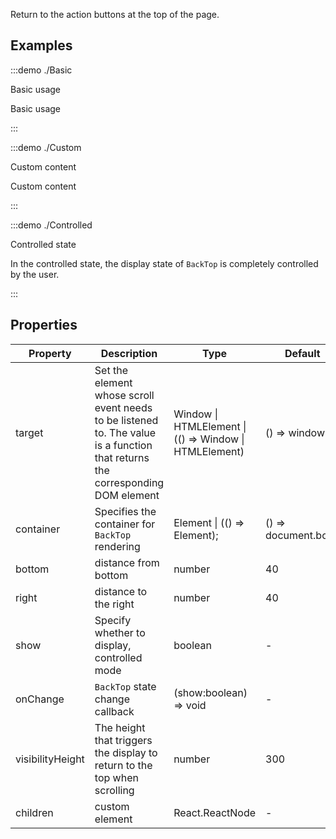 Return to the action buttons at the top of the page.

## Examples

:::demo ./Basic

Basic usage

Basic usage

:::

:::demo ./Custom

Custom content

Custom content

:::

:::demo ./Controlled

Controlled state

In the controlled state, the display state of `BackTop` is completely controlled by the user.

:::

## Properties

| Property | Description | Type | Default | Require |
| --- | --- | --- | --- | --- |
| target | Set the element whose scroll event needs to be listened to. The value is a function that returns the corresponding DOM element | Window \| HTMLElement \| (() => Window \| HTMLElement) | () => window | false |
| container | Specifies the container for `BackTop` rendering | Element \| (() => Element); | () => document.body | false |
| bottom | distance from bottom | number | 40 | false |
| right | distance to the right | number | 40 | false |
| show | Specify whether to display, controlled mode | boolean | - | false |
| onChange | `BackTop` state change callback | (show:boolean) => void | - | false |
| visibilityHeight | The height that triggers the display to return to the top when scrolling | number | 300 | false |
| children | custom element | React.ReactNode | - | false |
